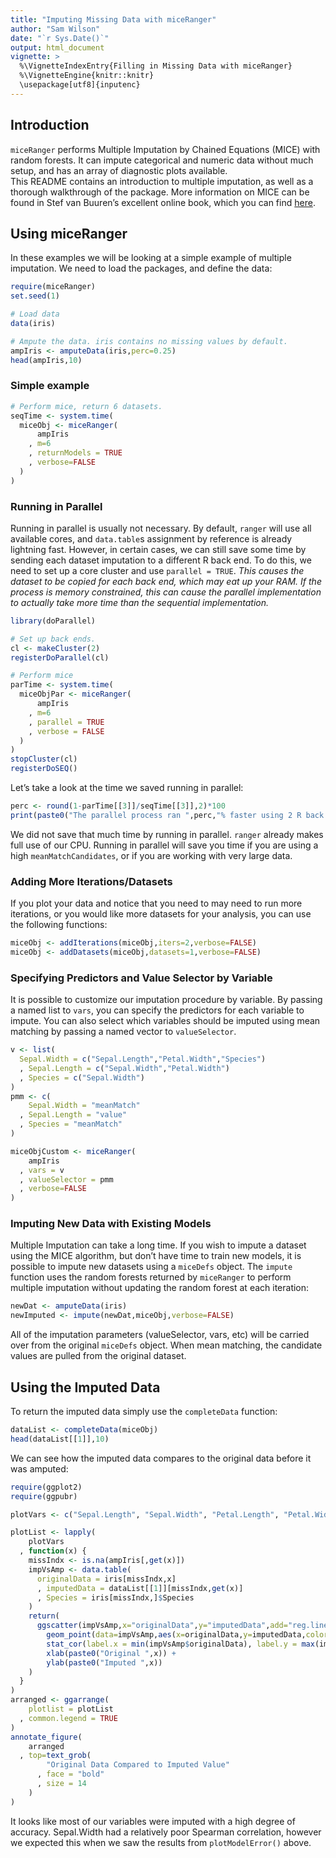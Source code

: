 ```yaml
---
title: "Imputing Missing Data with miceRanger"
author: "Sam Wilson"
date: "`r Sys.Date()`"
output: html_document
vignette: >
  %\VignetteIndexEntry{Filling in Missing Data with miceRanger}
  %\VignetteEngine{knitr::knitr}
  \usepackage[utf8]{inputenc}
---
```


## Introduction
```miceRanger``` performs Multiple Imputation by Chained Equations (MICE) with random forests. It can impute categorical and numeric data without much setup, and has an array of diagnostic plots available.  
This README contains an introduction to multiple imputation, as well as a thorough walkthrough of the package. More information on MICE can be found in Stef van Buuren's excellent online book, which you can find [here](https://stefvanbuuren.name/fimd/ch-introduction.html).


## Using miceRanger  
  
In these examples we will be looking at a simple example of multiple imputation. We need to load the packages, and define the data:
```r
require(miceRanger)
set.seed(1)

# Load data
data(iris)

# Ampute the data. iris contains no missing values by default.
ampIris <- amputeData(iris,perc=0.25)
head(ampIris,10)
```

### Simple example  
```r
# Perform mice, return 6 datasets. 
seqTime <- system.time(
  miceObj <- miceRanger(
      ampIris
    , m=6
    , returnModels = TRUE
    , verbose=FALSE
  )
)
```

### Running in Parallel  

Running in parallel is usually not necessary. By default, ```ranger``` will use all available cores, and ```data.table```s assignment by reference is already lightning fast. However, in certain cases, we can still save some time by sending each dataset imputation to a different R back end. To do this, we need to set up a core cluster and use ```parallel = TRUE```. *This causes the dataset to be copied for each back end, which may eat up your RAM. If the process is memory constrained, this can cause the parallel implementation to actually take more time than the sequential implementation.*
```r
library(doParallel)

# Set up back ends.
cl <- makeCluster(2)
registerDoParallel(cl)

# Perform mice 
parTime <- system.time(
  miceObjPar <- miceRanger(
      ampIris
    , m=6
    , parallel = TRUE
    , verbose = FALSE
  )
)
stopCluster(cl)
registerDoSEQ()
```

Let's take a look at the time we saved running in parallel:
```r
perc <- round(1-parTime[[3]]/seqTime[[3]],2)*100
print(paste0("The parallel process ran ",perc,"% faster using 2 R back ends."))
```  
We did not save that much time by running in parallel. ```ranger``` already makes full use of our CPU. Running in parallel will save you time if you are using a high ```meanMatchCandidates```, or if you are working with very large data.
  
### Adding More Iterations/Datasets
If you plot your data and notice that you need to may need to run more iterations, or you would like more datasets for your analysis, you can use the following functions:  
```r
miceObj <- addIterations(miceObj,iters=2,verbose=FALSE)
miceObj <- addDatasets(miceObj,datasets=1,verbose=FALSE)
```  

### Specifying Predictors and Value Selector by Variable  
It is possible to customize our imputation procedure by variable. By passing a named list to ```vars```, you can specify the predictors for each variable to impute. You can also select which variables should be imputed using mean matching by passing a named vector to ```valueSelector```.
```r
v <- list(
  Sepal.Width = c("Sepal.Length","Petal.Width","Species")
  , Sepal.Length = c("Sepal.Width","Petal.Width")
  , Species = c("Sepal.Width")
)
pmm <- c(
    Sepal.Width = "meanMatch"
  , Sepal.Length = "value"
  , Species = "meanMatch"
)

miceObjCustom <- miceRanger(
    ampIris
  , vars = v
  , valueSelector = pmm
  , verbose=FALSE
)
```  

### Imputing New Data with Existing Models  
Multiple Imputation can take a long time. If you wish to impute a dataset using the MICE algorithm, but don't have time to train new models,  it is possible to impute new datasets using a ```miceDefs``` object. The ```impute``` function uses the random forests returned by ```miceRanger``` to perform multiple imputation without updating the random forest at each iteration:
```r
newDat <- amputeData(iris)
newImputed <- impute(newDat,miceObj,verbose=FALSE)
```  

All of the imputation parameters (valueSelector, vars, etc) will be carried over from the original ```miceDefs``` object. When mean matching, the candidate values are pulled from the original dataset.


## Using the Imputed Data

To return the imputed data simply use the ```completeData``` function:
```r
dataList <- completeData(miceObj)
head(dataList[[1]],10)
```  
  
We can see how the imputed data compares to the original data before it was amputed:  
  

```r
require(ggplot2)
require(ggpubr)

plotVars <- c("Sepal.Length", "Sepal.Width", "Petal.Length", "Petal.Width")

plotList <- lapply(
    plotVars
  , function(x) {
    missIndx <- is.na(ampIris[,get(x)])
    impVsAmp <- data.table(
      originalData = iris[missIndx,x]
      , imputedData = dataList[[1]][missIndx,get(x)]
      , Species = iris[missIndx,]$Species
    )
    return(
      ggscatter(impVsAmp,x="originalData",y="imputedData",add="reg.line",size = 0) +
        geom_point(data=impVsAmp,aes(x=originalData,y=imputedData,color=Species)) +
        stat_cor(label.x = min(impVsAmp$originalData), label.y = max(impVsAmp$imputedData)*0.9+0.1*min(impVsAmp$imputedData)) +
        xlab(paste0("Original ",x)) +
        ylab(paste0("Imputed ",x))
    )
  }  
)
arranged <- ggarrange(
    plotlist = plotList
  , common.legend = TRUE
)
annotate_figure(
    arranged
  , top=text_grob(
        "Original Data Compared to Imputed Value"
      , face = "bold"
      , size = 14
    )
)
```  

It looks like most of our variables were imputed with a high degree of accuracy. Sepal.Width had a relatively poor Spearman correlation, however we expected this when we saw the results from ```plotModelError()``` above.
